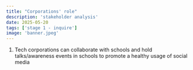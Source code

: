 ```yaml
---
title: "Corporations' role"
description: 'stakeholder analysis'
date: 2025-05-20
tags: ['stage 1 - inquire']
image: 'banner.jpeg'
---
```

1. Tech corporations can collaborate with schools and hold talks/awareness events in schools to promote a healthy usage of social media        